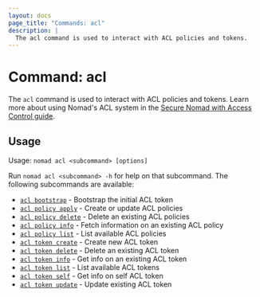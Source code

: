 ```yaml
---
layout: docs
page_title: "Commands: acl"
description: |
  The acl command is used to interact with ACL policies and tokens.
---
```


# Command: acl

The `acl` command is used to interact with ACL policies and tokens. Learn more
about using Nomad's ACL system in the [Secure Nomad with Access Control
guide][secure-guide].

## Usage

Usage: `nomad acl <subcommand> [options]`

Run `nomad acl <subcommand> -h` for help on that subcommand. The following
subcommands are available:

- [`acl bootstrap`][bootstrap] - Bootstrap the initial ACL token
- [`acl policy apply`][policyapply] - Create or update ACL policies
- [`acl policy delete`][policydelete] - Delete an existing ACL policies
- [`acl policy info`][policyinfo] - Fetch information on an existing ACL policy
- [`acl policy list`][policylist] - List available ACL policies
- [`acl token create`][tokencreate] - Create new ACL token
- [`acl token delete`][tokendelete] - Delete an existing ACL token
- [`acl token info`][tokeninfo] - Get info on an existing ACL token
- [`acl token list`][tokenlist] - List available ACL tokens
- [`acl token self`][tokenself] - Get info on self ACL token
- [`acl token update`][tokenupdate] - Update existing ACL token

[bootstrap]: /docs/commands/acl/bootstrap
[policyapply]: /docs/commands/acl/policy-apply
[policydelete]: /docs/commands/acl/policy-delete
[policyinfo]: /docs/commands/acl/policy-info
[policylist]: /docs/commands/acl/policy-list
[tokencreate]: /docs/commands/acl/token-create
[tokenupdate]: /docs/commands/acl/token-update
[tokendelete]: /docs/commands/acl/token-delete
[tokeninfo]: /docs/commands/acl/token-info
[tokenlist]: /docs/commands/acl/token-list
[tokenself]: /docs/commands/acl/token-self
[secure-guide]: https://learn.hashicorp.com/collections/nomad/access-control
